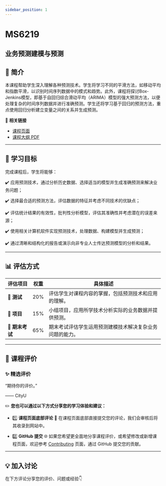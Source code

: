 ```yaml
---
sidebar_position: 1
---
```


# MS6219
## 业务预测建模与预测

## **📘 简介**
本课程帮助学生深入理解各种预测技术。学生将学习不同的平滑方法，如移动平均和指数平滑，以识别时间序列数据中的模式和趋势。此外，课程将探讨Box-Jenkins模型，即基于自回归综合滑动平均（ARIMA）模型的强大预测方法，以便处理复杂的时间序列数据并进行准确预测。学生还将学习基于回归的预测方法，重点使用回归分析建立变量之间的关系并生成预测。

🔗 **相关链接**
- [课程页面](https://www.cityu.edu.hk/catalogue/pg/202425/course/MS6219.htm)
- [课程大纲 PDF](https://www.cityu.edu.hk/catalogue/pg/202425/course/MS6219.pdf)

---

## **🎯 学习目标**

完成课程后，学生将能够：

✔️ 应用预测技术，通过分析历史数据、选择适当的模型并生成准确预测来解决业务问题；

✔️ 选择最合适的预测方法，评估数据的特征并考虑不同技术的优缺点；

✔️ 评估统计结果的有效性，批判性分析模型，评估其准确性并考虑潜在的误差来源；

✔️ 使用相关计算机软件实现预测技术，处理数据、构建模型并生成预测；

✔️ 通过清晰和结构化的报告或演示向非专业人士传达预测模型的分析和结果。

---

## **📊 评估方式**

| **评估项目**          | **权重** | **具体描述**                                                                                       |
|----------------------|---------|---------------------------------------------------------------------------------------------------|
| **📝 测试**           | 20%     | 评估学生对课程内容的掌握，包括预测技术和应用的理解。                                              |
| **📄 项目**           | 15%     | 小组项目，应用所学技术分析实际的业务数据并提供预测。                                              |
| **📝 期末考试**       | 65%     | 期末考试评估学生运用预测建模技术解决复杂业务问题的能力。                                          |

---

## **💬 课程评价**

### ✨ **精选评价**
<div className={commentStyles.commentBox}>
    <p className={commentStyles.commentText}>
        “期待你的评价。”
    </p>
    <p className={commentStyles.commentAuthor}>—— CityU</p>
</div>

✏️ **您也可以通过以下方式分享您的学习体验和建议：**

- 1️⃣ **课程页面底部评论**
💬 在课程页面底部直接提交您的评论，我们会审核后将其收录到网站中。

- 2️⃣ **GitHub 提交**
🌐 如果您希望更全面地分享课程评价，或希望修改或新增课程页面，欢迎参考 [Contributing](https://penjc.github.io/CityU/contributing) 页面，通过 GitHub 提交您的贡献。



---

## **💡 加入讨论**

在下方评论分享您的评价、问题或经验👇
<Utterances />
